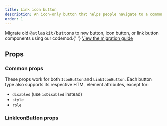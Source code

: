 ```yaml
---
title: Link icon button
description: An icon-only button that helps people navigate to a common link or page location.
order: 1
---
```



<SectionMessage>
  <p>
    Migrate old <tt>@atlaskit/button</tt>s to new button, icon button, or link
    button components using our codemod.{' '}
    <a href="/components/button/migration-guide">View the migration guide</a>
  </p>
</SectionMessage>

## Props

### Common props

These props work for both `IconButton` and `LinkIconButton`. Each button type also supports its respective HTML element attributes, except for:

- `disabled` (use `isDisabled` instead)
- `style`
- `role`

<PropsTable heading="" props={CommonIconProps} />

### LinkIconButton props

<PropsTable heading="" props={LinkIconButtonProps} />
